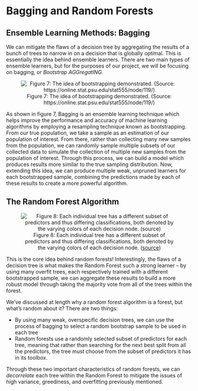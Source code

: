 # Bagging and Random Forests

## Ensemble Learning Methods: Bagging

We can mitigate the flaws of a decision tree by aggregating the results of a bunch of trees to narrow in on a decision that is globally optimal. This is essentially the idea behind ensemble learners. There are two main types of ensemble learners, but for the purposes of our project, we will be focusing on bagging, or *Bootstrap AGGregatING.*

<center>

![Figure 7: The idea of bootstrapping demonstrated. (Source: https://online.stat.psu.edu/stat555/node/119/)](./figures/fig7.png)

</center>


As shown in figure 7, Bagging is an ensemble learning technique which helps improve the performance and accuracy of machine learning algorithms by employing a resampling technique known as bootstrapping. From our true population, we take a sample as an estimation of our population of interest. From there, rather than collecting many new samples from the population, we can randomly sample multiple subsets of our collected data to simulate the collection of multiple new samples from the population of interest. Through this process, we can build a model which produces results more similar to the true sampling distribution. Now, extending this idea, we can produce multiple weak, unpruned learners for each bootstrapped sample, combining the predictions made by each of these results to create a more powerful algorithm. 

## The Random Forest Algorithm

<center>

![Figure 8: Each individual tree has a different subset of predictors and thus differing classifications, both denoted by the varying colors of each decision node. ([source](https://dataaspirant.com/random-forest-algorithm-machine-learing/))](./figures/fig8.png)

</center>

This is the core idea behind random forests! Interestingly, the flaws of a decision tree is what makes the Random Forest such a strong learner – by using many overfit trees, each respectively trained with a different bootstrapped sample, we can aggregate these results to build a more robust model through taking the majority vote from all of the trees within the forest.

We’ve discussed at length why a random forest algorithm is a forest, but what’s random about it? There are two things:

- By using many weak, overspecific decision trees, we can use the process of bagging to select a random bootstrap sample to be used in each tree
- Random forests use a randomly selected subset of predictors for each tree, meaning that rather than searching for the next best split from all the predictors, the tree must choose from the subset of predictors it has in its toolbox.

Through these two important characteristics of random forests, we can *decorrelate* each tree within the Random Forest to mitigate the issues of high variance, greediness, and overfitting previously mentioned. 


